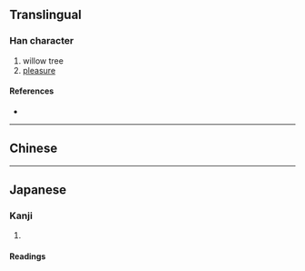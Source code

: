 {{character info/new}}
==Translingual==

===Han character===
{{Han char|rn=75|rad=木|as=07|sn=11|four=|canj=DMLS|ids=⿰木丣}}

# willow tree
# [[pleasure]]

====References====
* {{Han ref|kx=0527.150|dkj=14816|dj=0916.080|hdz=21212.020|uh=687A|ud=26746}}

----

==Chinese==

{{zh-see|柳|v}}

----

==Japanese==

===Kanji===
{{ja-kanji|grade=|rs=木07}}

# {{alternative form of|lang=ja|柳||[[willow]]}}

====Readings====
{{ja-readings
|goon=る
|kanon=りゅう<りう
|kun=やなぎ-
}}